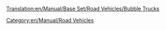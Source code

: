 [[Translation:en/Manual/Base Set/Road Vehicles/Bubble Trucks]]
{{en/Manual/Base Set/Road Vehicles/RoadVehicle|name=MightyMover Bubble Truck
|img=en/Manual/Base Set/Road Vehicles/MightyMover Bubble.gif
|price=£4,797 ($9,594)
|speed=30 mph (48 km/h)
|annual=£422 ($844)
|designed=1935
|life=15
|capacity=17 bubbles
}}
{{en/Manual/Base Set/Road Vehicles/RoadVehicle|name=Powernaught Bubble Truck
|img=en/Manual/Base Set/Road Vehicles/Powernaught bubble.gif
|price=£6,054 ($12,108)
|speed=55 mph (88 km/h)
|annual=£790 ($1,580)
|designed=1977
|life=15
|capacity=19 bubbles
}}
{{en/Manual/Base Set/Road Vehicles/RoadVehicle|name=Wizzowow Bubble Truck
|img=en/Manual/Base Set/Road Vehicles/Wizzowow Bubble.gif
|price=£6,481 ($12,962)
|speed=70 mph (112 km/h)
|annual=£1,131 ($2,262)
|designed=2011
|life=15
|capacity=22 bubbles
}}
[[Category:en/Manual/Road Vehicles]]